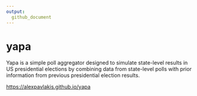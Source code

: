 ```yaml
---
output:
  github_document
---
```


# yapa

Yapa is a simple poll aggregator designed to simulate state-level results in US presidential elections by combining data from state-level polls with prior information from previous presidential election results.  

[https://alexpavlakis.github.io/yapa](https://alexpavlakis.github.io/yapa)

